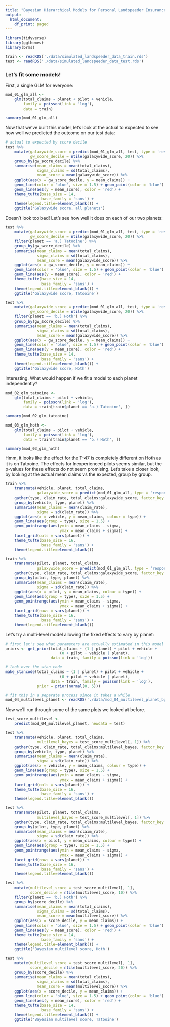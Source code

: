 ```yaml
---
title: "Bayesian Hierarchical Models for Personal Landspeeder Insurance"
output:
  html_document:
    df_print: paged
---
```


```r
library(tidyverse)
library(ggthemes)
library(brms)

train <- readRDS('./data/simulated_landspeeder_data_train.rds')
test <- readRDS('./data/simulated_landspeeder_data_test.rds')
```

### Let's fit some models!

First, a single GLM for everyone:

```r
mod_01_glm_all <-
    glm(total_claims ~ planet + pilot + vehicle,
        family = poisson(link = 'log'),
        data = train)

summary(mod_01_glm_all)
```

Now that we've built this model, let's look at the actual to expected to see
how well we predicted the outcome on our test data:

```r
# actual to expected by score decile
test %>%
    mutate(galaxywide_score = predict(mod_01_glm_all, test, type = 'response'),
           gw_score_decile = ntile(galaxywide_score, 20)) %>%
    group_by(gw_score_decile) %>%
    summarise(mean_claims = mean(total_claims),
              sigma_claims = sd(total_claims),
              mean_score = mean(galaxywide_score)) %>%
    ggplot(aes(x = gw_score_decile, y = mean_claims)) + 
    geom_line(color = 'blue', size = 1.5) + geom_point(color = 'blue') +
    geom_line(aes(y = mean_score), color = 'red') + 
    theme_tufte(base_size = 14,
                base_family = 'sans') + 
    theme(legend.title=element_blank()) +
    ggtitle('Galaxywide score, all planets')
```


Doesn't look too bad!  Let's see how well it does on each of our two planets:

```r
test %>% 
    mutate(galaxywide_score = predict(mod_01_glm_all, test, type = 'response'),
           gw_score_decile = ntile(galaxywide_score, 20)) %>%
    filter(planet == 'a.) Tatooine') %>%
    group_by(gw_score_decile) %>%
    summarise(mean_claims = mean(total_claims),
              sigma_claims = sd(total_claims),
              mean_score = mean(galaxywide_score)) %>%
    ggplot(aes(x = gw_score_decile, y = mean_claims)) + 
    geom_line(color = 'blue', size = 1.5) + geom_point(color = 'blue') +
    geom_line(aes(y = mean_score), color = 'red') + 
    theme_tufte(base_size = 14,
                base_family = 'sans') + 
    theme(legend.title=element_blank()) +
    ggtitle('Galaxywide score, Tatooine')
```

```r
test %>% 
    mutate(galaxywide_score = predict(mod_01_glm_all, test, type = 'response'),
           gw_score_decile = ntile(galaxywide_score, 20)) %>%
    filter(planet == 'b.) Hoth') %>%
    group_by(gw_score_decile) %>%
    summarise(mean_claims = mean(total_claims),
              sigma_claims = sd(total_claims),
              mean_score = mean(galaxywide_score)) %>%
    ggplot(aes(x = gw_score_decile, y = mean_claims)) + 
    geom_line(color = 'blue', size = 1.5) + geom_point(color = 'blue') +
    geom_line(aes(y = mean_score), color = 'red') + 
    theme_tufte(base_size = 14,
                base_family = 'sans') + 
    theme(legend.title=element_blank()) +
    ggtitle('Galaxywide score, Hoth')
```

Interesting.  What would happen if we fit a model to each planet independently?

```r
mod_02_glm_tatooine <-
    glm(total_claims ~ pilot + vehicle,
        family = poisson(link = 'log'),
        data = train[train$planet == 'a.) Tatooine', ])

summary(mod_02_glm_tatooine)
```

```r
mod_03_glm_hoth <-
    glm(total_claims ~ pilot + vehicle,
        family = poisson(link = 'log'),
        data = train[train$planet == 'b.) Hoth', ])

summary(mod_03_glm_hoth)
```

Hmm, it looks like the effect for the T-47 is completely different on Hoth as
it is on Tatooine.  The effects for Inexperienced pilots seems similar, but the 
p-values for these effects do not seem promising.  Let's take a closer look,
by looking at the actual mean claims vs the expected, group by group.

```r
train %>%
    transmute(vehicle, planet, total_claims,
              galaxywide_score = predict(mod_01_glm_all, type = 'response')) %>%
    gather(type, claim_rate, total_claims:galaxywide_score, factor_key = TRUE) %>%
    group_by(vehicle, type, planet) %>%
    summarise(mean_claims = mean(claim_rate),
              sigma = sd(claim_rate)) %>%
    ggplot(aes(x = vehicle, y = mean_claims, colour = type)) + 
    geom_line(aes(group = type), size = 1.5) +
    geom_pointrange(aes(ymin = mean_claims - sigma, 
                        ymax = mean_claims + sigma)) +  
    facet_grid(cols = vars(planet)) +
    theme_tufte(base_size = 16,
                base_family = 'sans') + 
    theme(legend.title=element_blank())
```

```r
train %>%
    transmute(pilot, planet, total_claims,
              galaxywide_score = predict(mod_01_glm_all, type = 'response')) %>%
    gather(type, claim_rate, total_claims:galaxywide_score, factor_key = TRUE) %>%
    group_by(pilot, type, planet) %>%
    summarise(mean_claims = mean(claim_rate),
              sigma = sd(claim_rate)) %>%
    ggplot(aes(x = pilot, y = mean_claims, colour = type)) + 
    geom_line(aes(group = type), size = 1.5) +
    geom_pointrange(aes(ymin = mean_claims - sigma, 
                        ymax = mean_claims + sigma)) +  
    facet_grid(rows = vars(planet)) + 
    theme_tufte(base_size = 16,
                base_family = 'sans') + 
    theme(legend.title=element_blank())
```

Let's try a multi-level model allowing the fixed effects to vary by planet:

```r
# first let's see what parameters are actually estimated in this model
priors <- get_prior(total_claims ~ (1 | planet) + pilot + vehicle + 
                        (0 + pilot + vehicle | planet),
                    data = train, family = poisson(link = 'log'))

# look over the stan code
make_stancode(total_claims ~ (1 | planet) + pilot + vehicle + 
                        (0 + pilot + vehicle | planet),
                    data = train, family = poisson(link = 'log'),
              prior = prior(normal(0, 5)))

# fit this in a separate process since it takes a while
mod_04_multilevel_planet <- readRDS('./data/mod_04_multilevel_planet_bg.rds')
```

Now we'll run through some of the same plots we looked at before.

```r
test_score_multilevel <- 
    predict(mod_04_multilevel_planet, newdata = test)
```

```r
test %>%
    transmute(vehicle, planet, total_claims,
              multilevel_bayes = test_score_multilevel[, 1]) %>%
    gather(type, claim_rate, total_claims:multilevel_bayes, factor_key = TRUE) %>%
    group_by(vehicle, type, planet) %>%
    summarise(mean_claims = mean(claim_rate),
              sigma = sd(claim_rate)) %>%
    ggplot(aes(x = vehicle, y = mean_claims, colour = type)) + 
    geom_line(aes(group = type), size = 1.5) +
    geom_pointrange(aes(ymin = mean_claims - sigma, 
                        ymax = mean_claims + sigma)) +  
    facet_grid(cols = vars(planet)) + 
    theme_tufte(base_size = 16,
                base_family = 'sans') + 
    theme(legend.title=element_blank())
```

```r
test %>%
    transmute(pilot, planet, total_claims,
              multilevel_bayes = test_score_multilevel[, 1]) %>%
    gather(type, claim_rate, total_claims:multilevel_bayes, factor_key = TRUE) %>%
    group_by(pilot, type, planet) %>%
    summarise(mean_claims = mean(claim_rate),
              sigma = sd(claim_rate)) %>%
    ggplot(aes(x = pilot, y = mean_claims, colour = type)) + 
    geom_line(aes(group = type), size = 1.5) +
    geom_pointrange(aes(ymin = mean_claims - sigma, 
                        ymax = mean_claims + sigma)) +  
    facet_grid(rows = vars(planet)) + 
    theme_tufte(base_size = 16,
                base_family = 'sans') + 
    theme(legend.title=element_blank())
```

```r
test %>% 
    mutate(multilevel_score = test_score_multilevel[, 1],
           score_decile = ntile(multilevel_score, 10)) %>%
    filter(planet == 'b.) Hoth') %>%
    group_by(score_decile) %>%
    summarise(mean_claims = mean(total_claims),
              sigma_claims = sd(total_claims),
              mean_score = mean(multilevel_score)) %>%
    ggplot(aes(x = score_decile, y = mean_claims)) + 
    geom_line(color = 'blue', size = 1.5) + geom_point(color = 'blue') +
    geom_line(aes(y = mean_score), color = 'red') + 
    theme_tufte(base_size = 14,
                base_family = 'sans') + 
    theme(legend.title=element_blank()) +
    ggtitle('Bayesian multilevel score, Hoth')
```

```r
test %>% 
    mutate(multilevel_score = test_score_multilevel[, 1],
           score_decile = ntile(multilevel_score, 20)) %>%
    group_by(score_decile) %>%
    summarise(mean_claims = mean(total_claims),
              sigma_claims = sd(total_claims),
              mean_score = mean(multilevel_score)) %>%
    ggplot(aes(x = score_decile, y = mean_claims)) + 
    geom_line(color = 'blue', size = 1.5) + geom_point(color = 'blue') +
    geom_line(aes(y = mean_score), color = 'red') + 
    theme_tufte(base_size = 14,
                base_family = 'sans') + 
    theme(legend.title=element_blank()) +
    ggtitle('Bayesian multilevel score, Tatooine')
```
